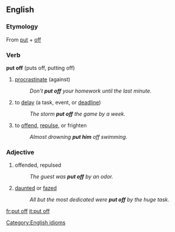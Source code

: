 ==English==

===Etymology===
From [[put]] + [[off]]

===Verb===
[[Category:English idioms]]
'''put off''' (puts off, putting off)

# [[procrastinate]] (against)
#: ''Don't '''put off''' your homework until the last minute.''
# to [[delay]] (a task, event, or [[deadline]]) 
#: ''The storm '''put off''' the game by a week.''
# to [[offend]], [[repulse]], or frighten
#: ''Almost drowning '''put him''' off swimming.''

===Adjective===

# offended, repulsed
#: ''The guest was '''put off''' by an odor.''
#[[daunt]]ed or [[faze]]d 
#: ''All but the most dedicated were '''put off''' by the huge task.''
[[fr:put off]]
[[it:put off]]
